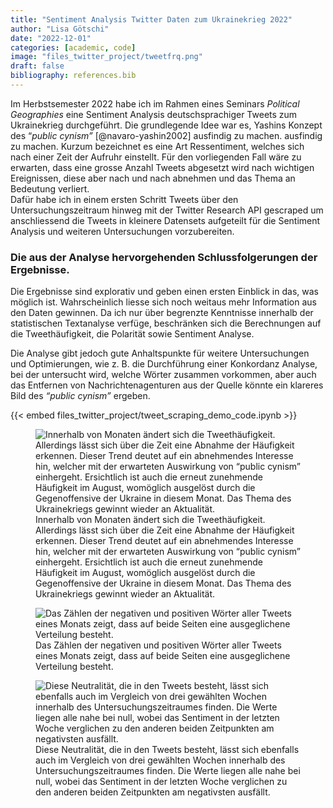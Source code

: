 ```yaml
---
title: "Sentiment Analysis Twitter Daten zum Ukrainekrieg 2022"
author: "Lisa Götschi"
date: "2022-12-01"
categories: [academic, code]
image: "files_twitter_project/tweetfrq.png"
draft: false
bibliography: references.bib
---
```


::: {#project_text}
Im Herbstsemester 2022 habe ich im Rahmen eines Seminars *Political Geographies* eine Sentiment Analysis deutschsprachiger Tweets zum Ukrainekrieg durchgeführt. Die grundlegende Idee war es, Yashins Konzept des "*public cynism"* [@navaro-yashin2002] ausfindig zu machen. ausfindig zu machen. Kurzum bezeichnet es eine Art Ressentiment, welches sich nach einer Zeit der Aufruhr einstellt. Für den vorliegenden Fall wäre zu erwarten, dass eine grosse Anzahl Tweets abgesetzt wird nach wichtigen Ereignissen, diese aber nach und nach abnehmen und das Thema an Bedeutung verliert.\
Dafür habe ich in einem ersten Schritt Tweets über den Untersuchungszeitraum hinweg mit der Twitter Research API gescraped um anschliessend die Tweets in kleinere Datensets aufgeteilt für die Sentiment Analysis und weiteren Untersuchungen vorzubereiten.
:::

<div>

### **Die aus der Analyse hervorgehenden Schlussfolgerungen der Ergebnisse.**

Die Ergebnisse sind explorativ und geben einen ersten Einblick in das, was möglich ist. Wahrscheinlich liesse sich noch weitaus mehr Information aus den Daten gewinnen. Da ich nur über begrenzte Kenntnisse innerhalb der statistischen Textanalyse verfüge, beschränken sich die Berechnungen auf die Tweethäufigkeit, die Polarität sowie Sentiment Analyse.

Die Analyse gibt jedoch gute Anhaltspunkte für weitere Untersuchungen und Optimierungen, wie z. B. die Durchführung einer Konkordanz Analyse, bei der untersucht wird, welche Wörter zusammen vorkommen, aber auch das Entfernen von Nachrichtenagenturen aus der Quelle könnte ein klareres Bild des *"public cynism"* ergeben.

</div>

{{< embed files_twitter_project/tweet_scraping_demo_code.ipynb >}}

![Innerhalb von Monaten ändert sich die Tweethäufigkeit. Allerdings lässt sich über die Zeit eine Abnahme der Häufigkeit erkennen. Dieser Trend deutet auf ein abnehmendes Interesse hin, welcher mit der erwarteten Auswirkung von "public cynism" einhergeht. Ersichtlich ist auch die erneut zunehmende Häufigkeit im August, womöglich ausgelöst durch die Gegenoffensive der Ukraine in diesem Monat. Das Thema des Ukrainekriegs gewinnt wieder an Aktualität.](files_twitter_project/tweetfrq.png){fig-align="center"}

![Das Zählen der negativen und positiven Wörter aller Tweets eines Monats zeigt, dass auf beide Seiten eine ausgeglichene Verteilung besteht.](files_twitter_project/polarity.png){fig-align="center"}

![Diese Neutralität, die in den Tweets besteht, lässt sich ebenfalls auch im Vergleich von drei gewählten Wochen innerhalb des Untersuchungszeitraumes finden. Die Werte liegen alle nahe bei null, wobei das Sentiment in der letzten Woche verglichen zu den anderen beiden Zeitpunkten am negativsten ausfällt. ](files_twitter_project/sentiment_small.png){fig-align="center"}
